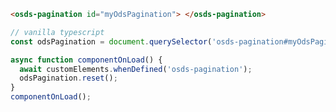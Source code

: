 ```html
<osds-pagination id="myOdsPagination"> </osds-pagination>
```

```typescript
// vanilla typescript
const odsPagination = document.querySelector('osds-pagination#myOdsPagination');

async function componentOnLoad() {
  await customElements.whenDefined('osds-pagination');
  odsPagination.reset();
}
componentOnLoad();
```
